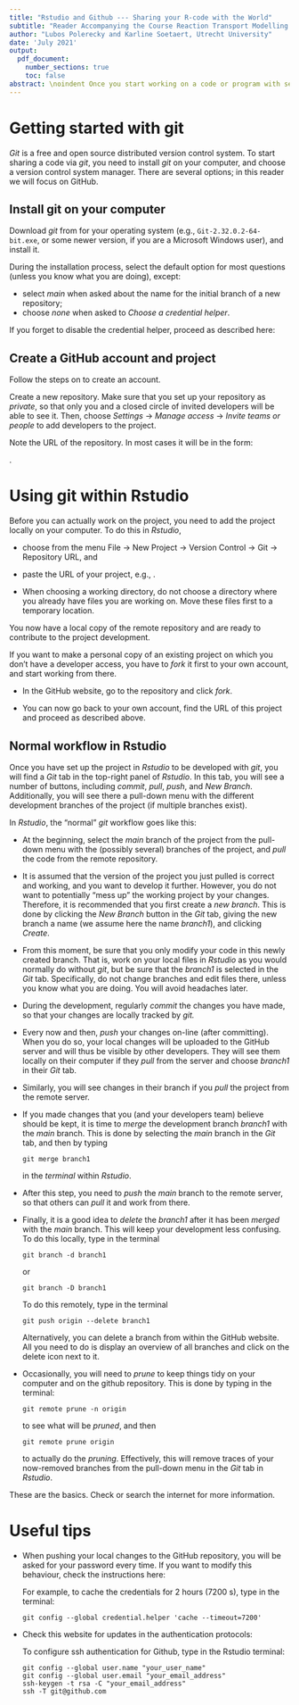 ```yaml
---
title: "Rstudio and Github --- Sharing your R-code with the World"
subtitle: "Reader Accompanying the Course Reaction Transport Modelling in the Hydrosphere"
author: "Lubos Polerecky and Karline Soetaert, Utrecht University"
date: 'July 2021'
output:
  pdf_document:
    number_sections: true
    toc: false
abstract: \noindent Once you start working on a code or program with several people, it becomes worthwhile to invest some time into learning about the tools that are available for sharing, editing and tracking changes in such codes. Here, we briefly illustrate how to work with Github in Rstudio.
---
```


# Getting started with git

*Git* is a free and open source distributed version control system.  To start sharing a code via *git*, you need to install *git* on your computer, and choose a version control system manager. There are several options; in this reader we will focus on GitHub.

## Install git on your computer

Download *git* from \url{https://git-scm.com/downloads} for your operating system (e.g., ``Git-2.32.0.2-64-bit.exe``, or some newer version, if you are a Microsoft Windows user), and install it. 

During the installation process, select the default option for most questions (unless you know what you are doing), except:

  - select *main* when asked about the name for the initial branch of a new repository;
  - choose *none* when asked to *Choose a credential helper*.
  
If you forget to disable the credential helper, proceed as described here:

\url{https://stackoverflow.com/questions/37182847/how-to-disable-git-credential-manager-for-windows}
  
## Create a GitHub account and project

Follow the steps on \url{https://github.com/} to create an account.

Create a new repository. Make sure that you set up your repository as *private*, so that only you and a closed circle of invited developers will be able to see it. Then, choose *Settings* $\rightarrow$ *Manage access* $\rightarrow$ *Invite teams or people* to add developers to the project. 

Note the URL of the repository. In most cases it will be in the form:

\url{https://github.com/YOUR_USERNAME/YOUR_PROJECT}.

# Using git within Rstudio

Before you can actually work on the project, you need to add the project locally on your computer. To do this in *Rstudio*, 

* choose from the menu File $\rightarrow$ New Project $\rightarrow$ Version Control $\rightarrow$ Git $\rightarrow$ Repository URL, and

* paste the URL of your project, e.g., \url{https://github.com/YOUR_USERNAME/YOUR_PROJECT}.

* When choosing a working directory, do not choose a directory where you already have files you are working on. Move these files first to a temporary location.

You now have a local copy of the remote repository and are ready to contribute to the project development.

If you want to make a personal copy of an existing project on which you don't have a developer access, you have to *fork* it first to your own account, and start working from there. 

* In the GitHub website, go to the repository and click *fork*.

* You can now go back to your own account, find the URL of this project and proceed as described above.

## Normal workflow in Rstudio

Once you have set up the project in *Rstudio* to be developed with *git*, you will find a *Git* tab in the top-right panel of *Rstudio*. In this tab, you will see a number of buttons, including *commit*, *pull*, *push*, and *New Branch*. Additionally, you will see there a pull-down menu with the different development branches of the project (if multiple branches exist). 

In *Rstudio*, the "normal" *git* workflow goes like this:

- At the beginning, select the *main* branch of the project from the pull-down menu with the (possibly several) branches of the project, and *pull* the code from the remote repository.

- It is assumed that the version of the project you just pulled is correct and working, and you want to develop it further. However, you do not want to potentially "mess up" the working project by your changes. Therefore, it is recommended that you first create a *new branch*. This is done by clicking the *New Branch* button in the *Git* tab, giving the new branch a name (we assume here the name *branch1*), and clicking *Create*.

- From this moment, be sure that you only modify your code in this newly created branch. That is, work on your local files in *Rstudio* as you would normally do without *git*, but be sure that the *branch1* is selected in the *Git* tab. Specifically, do not change branches and edit files there, unless you know what you are doing. You will avoid headaches later.

- During the development, regularly *commit* the changes you have made, so that your changes are locally tracked by *git.*

- Every now and then, *push* your changes on-line (after committing). When you do so, your local changes will be uploaded to the GitHub server and will thus be visible by other developers. They will see them locally on their computer if they *pull* from the server and choose *branch1* in their *Git* tab.

- Similarly, you will see changes in their branch if you *pull* the project from the remote server.

- If you made changes that you (and your developers team) believe should be kept, it is time to *merge* the development branch *branch1* with the *main* branch. This is done by selecting the *main* branch in the *Git* tab, and then by typing 

  ``git merge branch1``

  in the *terminal* within *Rstudio*.\footnote{You can find the terminal in the lower-left tab of \emph{Rstudio}. Do not confuse the terminal with the R-console.}

- After this step, you need to *push* the *main* branch to the remote server, so that others can *pull* it and work from there.

- Finally, it is a good idea to *delete* the *branch1* after it has been *merged* with the *main* branch. This will keep your development less confusing. To do this locally, type in the terminal

  ``git branch -d branch1``

  or 

  ``git branch -D branch1``
  
  To do this remotely, type in the terminal
  
  ``git push origin --delete branch1``
  
  Alternatively, you can delete a branch from within the GitHub website. All you need to do is display an overview of all branches and click on the delete icon next to it.

- Occasionally, you will need to *prune* to keep things tidy on your computer and on the github repository. This is done by typing in the terminal:

  ``git remote prune -n origin``
  
  to see what will be *pruned*, and then
  
  ``git remote prune origin``

  to actually do the *pruning*. Effectively, this will remove traces of your now-removed branches from the pull-down menu in the *Git* tab in *Rstudio*.

These are the basics. Check \url{https://r-bio.github.io/intro-git-rstudio/} or search the internet for more information.

# Useful tips

* When pushing your local changes to the GitHub repository, you will be asked for your password every time. If you want to modify this behaviour, check the instructions here: 

  \small\url{https://docs.github.com/en/get-started/getting-started-with-git/caching-your-github-credentials-in-git}\normalsize

  For example, to cache the credentials for 2 hours (7200 s), type in the terminal:

  ``git config --global credential.helper 'cache --timeout=7200'``

* Check this website for updates in the authentication protocols:

  \url{https://github.blog/2020-12-15-token-authentication-requirements-for-git-operations/}

  To configure ssh authentication for Github, type in the Rstudio terminal:
```
git config --global user.name "your_user_name"
git config --global user.email "your_email_address"
ssh-keygen -t rsa -C "your_email_address"
ssh -T git@github.com
```
